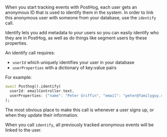 When you start tracking events with PostHog, each user gets an anonymous ID that is used to identify them in the system.
In order to link this anonymous user with someone from your database, use the `identify` call. 

Identify lets you add metadata to your users so you can easily identify who they are in PostHog, as well as do things 
like segment users by these properties.

An identify call requires:

* `userId` which uniquely identifies your user in your database
* `userProperties` with a dictionary of key:value pairs

For example:

```dart
await Posthog().identify(
  userId: emailController.text, 
  userProperties: {"name": "Peter Griffin", "email": "peter@familyguy.com"}
);
```

The most obvious place to make this call is whenever a user signs up, or when they update their information.

When you call `identify`, all previously tracked anonymous events will be linked to the user.
